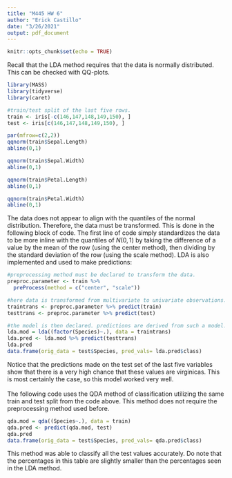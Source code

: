 ```yaml
---
title: "M445 HW 6"
author: "Erick Castillo"
date: "3/26/2021"
output: pdf_document
---
```


```r
knitr::opts_chunk$set(echo = TRUE)
```

\textbf{Problem 2:} Recall that the LDA method requires that the data is normally distributed. This can be checked with QQ-plots.

```r
library(MASS)
library(tidyverse)
library(caret)
```
```r
#train/test split of the last five rows.
train <- iris[-c(146,147,148,149,150), ]
test <- iris[c(146,147,148,149,150), ]

par(mfrow=c(2,2))
qqnorm(train$Sepal.Length)
abline(0,1)

qqnorm(train$Sepal.Width)
abline(0,1)

qqnorm(train$Petal.Length)
abline(0,1)

qqnorm(train$Petal.Width)
abline(0,1)
```

The data does not appear to align with the quantiles of the normal distribution. Therefore, the data must be transformed. This is done in the following block of code. The first line of code simply standardizes the data to be more inline with the quantiles of $N(0,1)$ by taking the difference of a value by the mean of the row (using the center method), then dividing by the standard deviation of the row (using the scale method). LDA is also implemented and used to make predictions:
```r
#preprocessing method must be declared to transform the data.
preproc.parameter <- train %>% 
  preProcess(method = c("center", "scale"))

#here data is transformed from multivariate to univariate observations.
traintrans <- preproc.parameter %>% predict(train)
testtrans <- preproc.parameter %>% predict(test)

#the model is then declared. predictions are derived from such a model.
lda.mod = lda((factor(Species)~.), data = traintrans)
lda.pred <- lda.mod %>% predict(testtrans)
lda.pred
data.frame(orig_data = test$Species, pred_vals= lda.pred$class)
```

Notice that the predictions made on the test set of the last five variables show that there is a very high chance that these values are virginicas. This is most certainly the case, so this model worked very well.\
\
The following code uses the QDA method of classification utilizing the same train and test split from the code above. This method does not require the preprocessing method used before.
```r
qda.mod = qda((Species~.), data = train)
qda.pred <- predict(qda.mod, test)
qda.pred
data.frame(orig_data = test$Species, pred_vals= qda.pred$class)
```

This method was able to classify all the test values accurately. Do note that the percentages in this table are slightly smaller than the percentages seen in the LDA method.